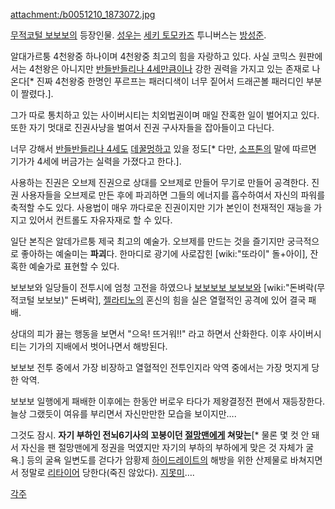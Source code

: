 attachment:/b0051210_1873072.jpg

[[무적코털 보보보]]의 등장인물. [[성우]]는 [[세키 토모카즈]] 투니버스는 [[방성준]].

알대가르퉁 4천왕중 하나이며 4천왕중 최고의 힘을 자랑하고 있다. 사실 코믹스 원판에서는 4천왕은 아니지만 [[반들반들리나 4세]]만큼이나 강한 권력을 가지고 있는 존재로 나온다[* 진짜 4천왕중 한명인 푸르프는 패러디색이 너무 짙어서 드래곤볼 패러디인 부분이 짤렸다.].

그가 따로 통치하고 있는 사이버시티는 치외법권이며 매일 잔혹한 일이 벌어지고 있다. 또한 자기 멋대로 진권사냥을 벌여서 진권 구사자들을 잡아들이고 다닌다.

너무 강해서 [[반들반들리나 4세]]도 [[데꿀멍]]하고 있을 정도[* 다만, [[소프톤]]의 말에 따르면 기가가 4세에 버금가는 실력을 가졌다고 한다.].

사용하는 진권은 오브제 진권으로 상대를 오브제로 만들어 무기로 만들어 공격한다.  진권 사용자들을 오브제로 만든 후에 파괴하면 그들의 에너지를 흡수하여서 자신의 파워를 축적할 수도 있다. 사용법이 매우 까다로운 진권이지만 기가 본인이 천재적인 재능을 가지고 있어서 컨트롤도 자유자재로 할 수 있다.

일단 본직은 알데가르퉁 제국 최고의 예술가. 오브제를 만드는 것을 즐기지만 궁극적으로 좋아하는 예술미는 '''파괴'''다. 한마디로 광기에 사로잡힌 [wiki:"또라이" 돌+아이], 잔혹한 예술가로 표현할 수 있다.

보보보와 일당들이 전투시에 엄청 고전을 하였으나 [[보보보보 보보보]]와 [wiki:"돈벼락(무적코털 보보보)" 돈벼락], [[젤라티노]]의 혼신의 힘을 실은 열혈적인 공격에 있어 결국 패배.

상대의 피가 끓는 행동을 보면서 "으윽! 뜨거워!!" 라고 하면서 산화한다. 이후 사이버시티는 기가의 지배에서 벗어나면서 해방된다.

보보보 전투 중에서 가장 비장하고 열혈적인 전투인지라 악역 중에서는 가장 멋지게 당한 악역.

보보보 일행에게 패배한 이후에는 한동안 버로우 타다가 제왕결정전 편에서 재등장한다. 늘상 그랬듯이 여유를 부리면서 자신만만한 모습을 보이지만….

그것도 잠시. '''자기 부하인 전뇌6기사의 꼬붕이던 [[절망맨]]에게 쳐맞는'''[* 물론 몇 컷 안 돼서 자신을 팬 절망맨에게 정권을 먹였지만 자기의 부하의 부하에게 맞은 것 자체가 굴욕.] 등의 굴욕 일변도를 걷다가 암황제 [[하이드레이트]]의 해방을 위한 산제물로 바쳐지면서 정말로 [[리타이어]] 당한다(죽진 않았다). [[지못미]]….

[[각주]]
